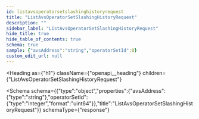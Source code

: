 ```yaml
---
id: listavsoperatorsetslashinghistoryrequest
title: "ListAvsOperatorSetSlashingHistoryRequest"
description: ""
sidebar_label: "ListAvsOperatorSetSlashingHistoryRequest"
hide_title: true
hide_table_of_contents: true
schema: true
sample: {"avsAddress":"string","operatorSetId":0}
custom_edit_url: null
---
```



<Heading
  as={"h1"}
  className={"openapi__heading"}
  children={"ListAvsOperatorSetSlashingHistoryRequest"}
>
</Heading>





<Schema
  schema={{"type":"object","properties":{"avsAddress":{"type":"string"},"operatorSetId":{"type":"integer","format":"uint64"}},"title":"ListAvsOperatorSetSlashingHistoryRequest"}}
  schemaType={"response"}
>
  
</Schema>
            